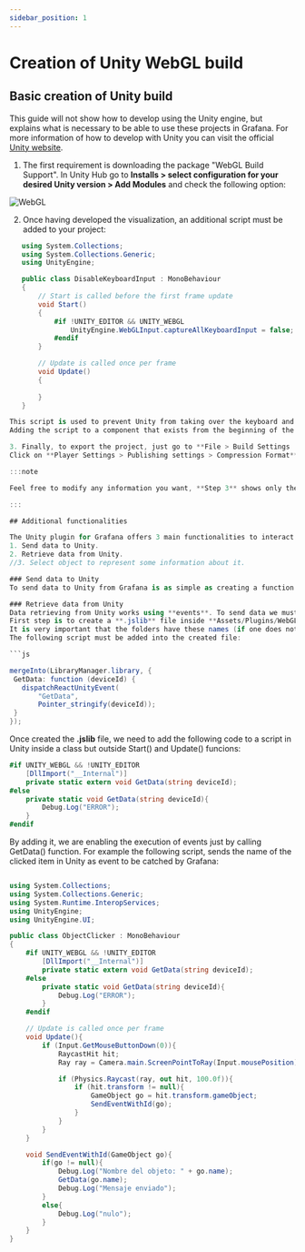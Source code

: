 ```yaml
---
sidebar_position: 1
---
```


# Creation of Unity WebGL build

## Basic creation of Unity build
This guide will not show how to develop using the Unity engine, but explains what is necessary to be able to use these projects in Grafana.
For more information of how to develop with Unity you can visit the official [Unity website](https://docs.unity3d.com/Manual/index.html).

1. The first requirement is downloading the package "WebGL Build Support". In Unity Hub go to **Installs > select configuration for your desired Unity version > Add Modules** and check the following option:

![WebGL](./img/installation.png)

2. Once having developed the visualization, an additional script must be added to your project:

 ```csharp
    using System.Collections;
    using System.Collections.Generic;
    using UnityEngine;

    public class DisableKeyboardInput : MonoBehaviour
    {
        // Start is called before the first frame update
        void Start()
        {
            #if !UNITY_EDITOR && UNITY_WEBGL
                UnityEngine.WebGLInput.captureAllKeyboardInput = false;
            #endif
        }

        // Update is called once per frame
        void Update()
        {
            
        }
    }

This script is used to prevent Unity from taking over the keyboard and mouse when interacting with it. If we don't set it, the Grafana dashboard will be unusable until we refresh the page.
Adding the script to a component that exists from the beginning of the execution (Main camera for example) should work properly.

3. Finally, to export the project, just go to **File > Build Settings ...** Select all scenes required and select WebGL platform.
Click on **Player Settings > Publishing settings > Compression Format**. Select **Disabled**. Finally click **Build**.

:::note

Feel free to modify any information you want, **Step 3** shows only the required actions to be taken in order to run Unity inside Grafana.

:::

## Additional functionalities

The Unity plugin for Grafana offers 3 main functionalities to interact with the build:
1. Send data to Unity.
2. Retrieve data from Unity.
//3. Select object to represent some information about it.

### Send data to Unity
To send data to Unity from Grafana is as simple as creating a function that collects the received data, either to work with a specific object or distribute the data to all components of the visual representation.

### Retrieve data from Unity
Data retrieving from Unity works using **events**. To send data we must create an event for each variable we want to update in Grafana.
First step is to create a **.jslib** file inside **Assets/Plugins/WebGL**, where Assets is our project Assets folder. 
It is very important that the folders have these names (if one does not exist, it is necessary to create it) because otherwise the plugin will not work.
The following script must be added into the created file:

```js

mergeInto(LibraryManager.library, {
  GetData: function (deviceId) {
    dispatchReactUnityEvent(
		"GetData", 
		Pointer_stringify(deviceId));
  }
});

```
Once created the **.jslib** file, we need to add the following code to a script in Unity inside a class but outside Start() and Update() funcions:

```csharp
#if UNITY_WEBGL && !UNITY_EDITOR
    [DllImport("__Internal")]
    private static extern void GetData(string deviceId);
#else
    private static void GetData(string deviceId){
        Debug.Log("ERROR");
    }
#endif
```
By adding it, we are enabling the execution of events just by calling GetData() function. For example the following script, sends the name of the clicked item in Unity as event to be catched by Grafana:

```csharp

using System.Collections;
using System.Collections.Generic;
using System.Runtime.InteropServices;
using UnityEngine;
using UnityEngine.UI;

public class ObjectClicker : MonoBehaviour
{
    #if UNITY_WEBGL && !UNITY_EDITOR
        [DllImport("__Internal")]
        private static extern void GetData(string deviceId);
    #else
        private static void GetData(string deviceId){
            Debug.Log("ERROR");
		}
    #endif

    // Update is called once per frame
    void Update(){
        if (Input.GetMouseButtonDown(0)){
            RaycastHit hit;
            Ray ray = Camera.main.ScreenPointToRay(Input.mousePosition);

            if (Physics.Raycast(ray, out hit, 100.0f)){
                if (hit.transform != null){
                    GameObject go = hit.transform.gameObject;
                    SendEventWithId(go);
                }
            }
        }
    }

    void SendEventWithId(GameObject go){
        if(go != null){
            Debug.Log("Nombre del objeto: " + go.name);
            GetData(go.name);
            Debug.Log("Mensaje enviado");
        }
        else{
            Debug.Log("nulo");
		}
    }
}

```
